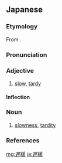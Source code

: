==Japanese==
{{ja-kanjitab|ち|かん|yomi=o}}

===Etymology===
From {{der|ja|ltc|遲緩|tr=ɖˠiɪ  ɦuɑn<sup>X</sup>}}.

===Pronunciation===
{{ja-pron|yomi=kanon|ちかん|acc=0|acc_ref=DJR}}

===Adjective===
{{ja-adj|kyu=遲緩|infl=na|ちかん|hhira=ちくわん}}

# [[slow]], [[tardy]]

====Inflection====
{{ja-na|ちかん}}

===Noun===
{{ja-noun|kyu=遲緩|ちかん|hhira=ちくわん}}

# [[slowness]], [[tardity]]

===References===
<references/>

[[mg:遅緩]]
[[ja:遅緩]]